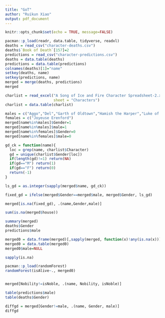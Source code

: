 ```yaml
---
title: "GoT"
author: "Ruikun Xiao"
output: pdf_document
---
```


```r
knitr::opts_chunk$set(echo = TRUE, message=FALSE)
```

```r
pacman::p_load(readr, data.table, tidyverse, readxl)
deaths = read_csv("character-deaths.csv")
deaths$`Book of Death`[157]=2
predictions = read_csv("character-predictions.csv")
deaths = data.table(deaths)
predictions = data.table(predictions)
colnames(deaths)[1]="name"
setkey(deaths, name)
setkey(predictions, name)
merged = merge(deaths, predictions)
merged
```

```r
charlist = read_excel("A Song of Ice and Fire Character Spreadsheet-2.xlsx",
                      sheet = "Characters")
charlist = data.table(charlist)
```

```r
males = c("Aggo","Del","Garth of Oldtown","Hamish the Harper","Luke of Longtown","Monster","Owen Norrey","Squint","Ulf the Ill","Wat (orphan)","Wat (sailor)","Will (orphan)","Wyl (guard)","Pate (Night's Watch)","Tim Tangletongue")
females = c("Joyeuse Erenford")
merged[name%in%males]$Gender=1
merged[name%in%males]$male=1
merged[name%in%females]$Gender=0
merged[name%in%females]$male=0
```

```r
gd_ck = function(name){
  loc = grep(name, charlist$Character)
  gd = unique(charlist$Gender[loc])
  if(length(gd)!=1) return(NA)
  if(gd=="M") return(1)
  if(gd=="F") return(0)
  return(-1)
}

ls_gd = as.integer(sapply(merged$name, gd_ck))

fixed_gd = ifelse(merged$Gender==merged$male, merged$Gender, ls_gd)
```





```r
merged[is.na(fixed_gd), .(name,Gender,male)]
```



```r
sum(is.na(merged$house))
```

```r
summary(merged)
deaths$Gender
predictions$male
```

```r
merged0 = data.frame(merged)[,sapply(merged, function(x)!any(is.na(x)))]
merged0 = data.table(merged0)
merged0$male=NULL
```




```r
sapply(is.na)

pacman::p_load(randomForest)
randomForest(isAlive~., merged0)



```
















```r
merged[Nobility!=isNoble, .(name, Nobility, isNoble)]
```




```r
table(predictions$male)
table(deaths$Gender)
```


```r
diffgd = merged[Gender!=male, .(name, Gender, male)]
diffgd
```






















